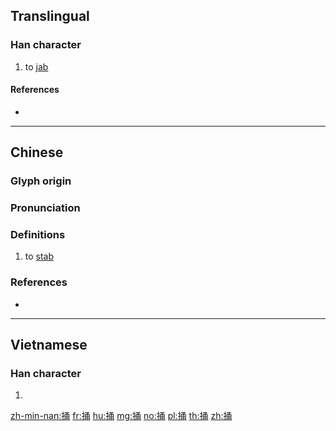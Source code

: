 {{character info/new}}
==Translingual==

===Han character===
{{Han char|rn=64|rad=手|as=07|sn=10|four=57027|canj=QNIB|ids=⿰扌甬}}

# to [[jab]]

====References====
* {{Han ref|kx=0433.060|dkj=12130|dj=0782.180|hdz=31888.040|uh=6345|ud=25413|bh=D1B6|bd=53686}}

----

==Chinese==
{{zh-forms}}

===Glyph origin===
{{Han etym}}

===Pronunciation===
{{zh-pron
|m=tǒng,sǒng
|c=tung2
|h=pfs=
|md=
|mn=thóng
|w=
|mc=y
|oc=y
|cat=
}}

===Definitions===
{{zh-hanzi}}

# to [[stab]]

===References===
* {{R:twedu|B01290}}

----

==Vietnamese==

===Han character===
{{vi-readings|rs=手07|hanviet=thòng}}

# {{defn|lang=vi|sort=手07}}

[[zh-min-nan:捅]]
[[fr:捅]]
[[hu:捅]]
[[mg:捅]]
[[no:捅]]
[[pl:捅]]
[[th:捅]]
[[zh:捅]]